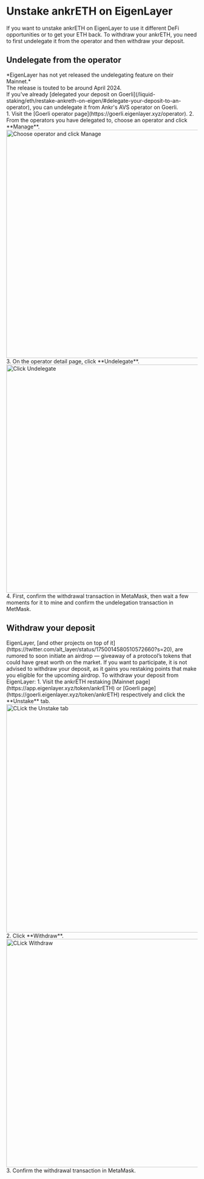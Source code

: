 
# Unstake ankrETH on EigenLayer

If you want to unstake ankrETH on EigenLayer to use it different DeFi opportunities or to get your ETH back.
To withdraw your ankrETH, you need to first undelegate it from the operator and then withdraw your deposit.

## Undelegate from the operator
<Callout type="info">
  *EigenLayer has not yet released the undelegating feature on their Mainnet.*<br/>
    The release is touted to be around April 2024.<br/>
</Callout>
If you've already [delegated your deposit on Goerli](/liquid-staking/eth/restake-ankreth-on-eigen/#delegate-your-deposit-to-an-operator), you can undelegate it from Ankr's AVS operator on Goerli.<br/>
1. Visit the [Goerli operator page](https://goerli.eigenlayer.xyz/operator).
2. From the operators you have delegated to, choose an operator and click **Manage**.
   <img src="/docs/staking/liquid-staking/eth/choose-operator-delegated-click-manage.jpg" alt="Choose operator and click Manage" className="responsive-pic" width="600" />
3. On the operator detail page, click **Undelegate**.
   <img src="/docs/staking/liquid-staking/eth/click-undelegate-eigenlayer.jpg" alt="Click Undelegate" className="responsive-pic" width="600" />
4. First, confirm the withdrawal transaction in MetaMask, then wait a few moments for it to mine and confirm the undelegation transaction in MetMask.

## Withdraw your deposit
<Callout type="info">
  EigenLayer, [and other projects on top of it](https://twitter.com/alt_layer/status/1750014580510572660?s=20), are rumored to soon initiate an airdrop — giveaway of a protocol’s tokens that could have great worth on the market.
    If you want to participate, it is not advised to withdraw your deposit, as it gains you restaking points that make you eligible for the upcoming airdrop.
</Callout>
To withdraw your deposit from EigenLayer:
1. Visit the ankrETH restaking [Mainnet page](https://app.eigenlayer.xyz/token/ankrETH) or [Goerli page](https://goerli.eigenlayer.xyz/token/ankrETH) respectively and click the **Unstake** tab.
   <img src="/docs/staking/liquid-staking/eth/click-unstake-tab-eigenlayer.jpg" alt="CLick the Unstake tab" className="responsive-pic" width="600" />
2. Click **Withdraw**.
    <img src="/docs/staking/liquid-staking/eth/click-withdraw-eigenlayer.jpg" alt="CLick Withdraw" className="responsive-pic" width="600" />
3. Confirm the withdrawal transaction in MetaMask.
